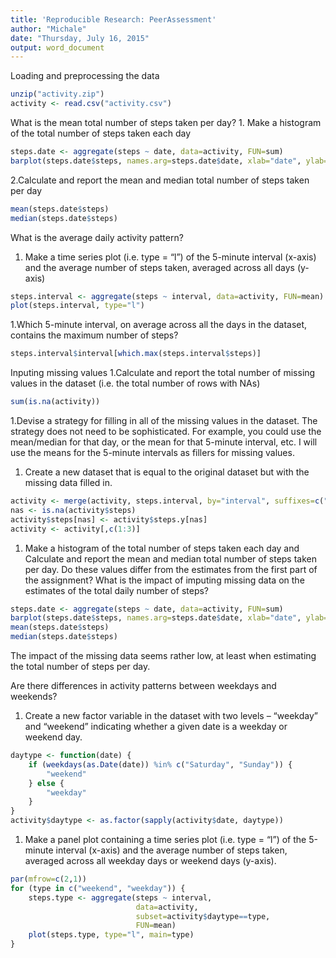 ```yaml
---
title: 'Reproducible Research: PeerAssessment'
author: "Michale"
date: "Thursday, July 16, 2015"
output: word_document
---
```

Loading and preprocessing the data

```r
unzip("activity.zip")
activity <- read.csv("activity.csv")
```

What is the mean total number of steps taken per day?
1. Make a histogram of the total number of steps taken each day

```r
steps.date <- aggregate(steps ~ date, data=activity, FUN=sum)
barplot(steps.date$steps, names.arg=steps.date$date, xlab="date", ylab="steps")
```

2.Calculate and report the mean and median total number of steps taken per day

```r
mean(steps.date$steps)
median(steps.date$steps)
```

What is the average daily activity pattern?

1. Make a time series plot (i.e. type = "l") of the 5-minute interval (x-axis) and the average number of steps taken, averaged across all days (y-axis)

```r

steps.interval <- aggregate(steps ~ interval, data=activity, FUN=mean)
plot(steps.interval, type="l")
```

1.Which 5-minute interval, on average across all the days in the dataset, contains the maximum number of steps?

```r
steps.interval$interval[which.max(steps.interval$steps)]
```

Inputing missing values
1.Calculate and report the total number of missing values in the dataset (i.e. the total number of rows with NAs)

```r
sum(is.na(activity))
```

1.Devise a strategy for filling in all of the missing values in the dataset. The strategy does not need to be sophisticated. For example, you could use the mean/median for that day, or the mean for that 5-minute interval, etc.
I will use the means for the 5-minute intervals as fillers for missing values.

1. Create a new dataset that is equal to the original dataset but with the missing data filled in.

```r

activity <- merge(activity, steps.interval, by="interval", suffixes=c("",".y"))
nas <- is.na(activity$steps)
activity$steps[nas] <- activity$steps.y[nas]
activity <- activity[,c(1:3)]
```

1. Make a histogram of the total number of steps taken each day and Calculate and report the mean and median total number of steps taken per day. Do these values differ from the estimates from the first part of the assignment? What is the impact of imputing missing data on the estimates of the total daily number of steps?

```r
steps.date <- aggregate(steps ~ date, data=activity, FUN=sum)
barplot(steps.date$steps, names.arg=steps.date$date, xlab="date", ylab="steps")
mean(steps.date$steps)
median(steps.date$steps)
```

The impact of the missing data seems rather low, at least when estimating the total number of steps per day.

Are there differences in activity patterns between weekdays and weekends?

1. Create a new factor variable in the dataset with two levels -- "weekday" and "weekend" indicating whether a given date is a weekday or weekend day.

```r
daytype <- function(date) {
    if (weekdays(as.Date(date)) %in% c("Saturday", "Sunday")) {
        "weekend"
    } else {
        "weekday"
    }
}
activity$daytype <- as.factor(sapply(activity$date, daytype))
```

1. Make a panel plot containing a time series plot (i.e. type = "l") of the 5-minute interval (x-axis) and the average number of steps taken, averaged across all weekday days or weekend days (y-axis).

```r

par(mfrow=c(2,1))
for (type in c("weekend", "weekday")) {
    steps.type <- aggregate(steps ~ interval,
                            data=activity,
                            subset=activity$daytype==type,
                            FUN=mean)
    plot(steps.type, type="l", main=type)
}
```



